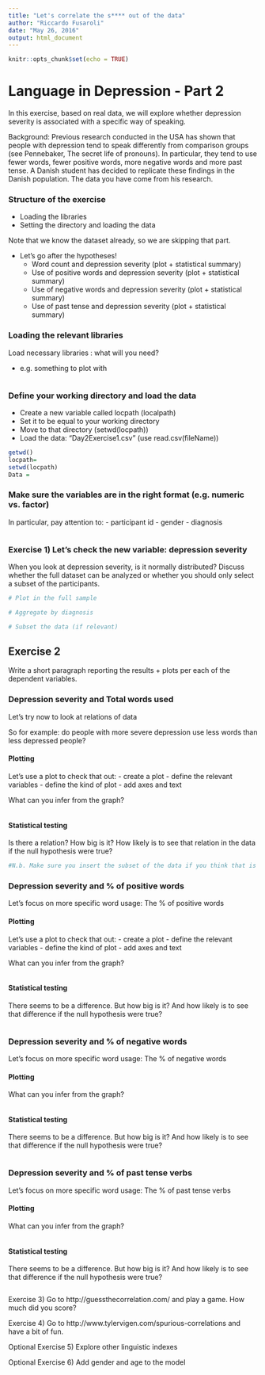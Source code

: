 ```yaml
---
title: "Let's correlate the s**** out of the data"
author: "Riccardo Fusaroli"
date: "May 26, 2016"
output: html_document
---
```


```r
knitr::opts_chunk$set(echo = TRUE)
```

# Language in Depression - Part 2

In this exercise, based on real data, we will explore whether depression severity is associated with a specific way of speaking.

Background: Previous research conducted in the USA has shown that people with depression tend to speak differently from comparison groups (see Pennebaker, The secret life of pronouns). In particular, they tend to use fewer words, fewer positive words, more negative words and more past tense. A Danish student has decided to replicate these findings in the Danish population. The data you have come from his research.

### Structure of the exercise

- Loading the libraries
- Setting the directory and loading the data

Note that we know the dataset already, so we are skipping that part.

- Let's go after the hypotheses!
  - Word count and depression severity (plot + statistical summary)
  - Use of positive words and depression severity (plot + statistical summary)
  - Use of negative words and depression severity (plot + statistical summary)
  - Use of past tense and depression severity (plot + statistical summary)

### Loading the relevant libraries

Load necessary libraries : what will you need?

- e.g. something to plot with

```r

```

### Define your working directory and load the data

- Create a new variable called locpath (localpath)
- Set it to be equal to your working directory
- Move to that directory (setwd(locpath))
- Load the data: "Day2Exercise1.csv" (use read.csv(fileName))

```r

getwd()
locpath=
setwd(locpath)
Data =

```

### Make sure the variables are in the right format (e.g. numeric vs. factor)

In particular, pay attention to:
- participant id
- gender
- diagnosis

```r


```

### Exercise 1) Let's check the new variable: depression severity

When you look at depression severity, is it normally distributed? Discuss whether the full dataset can be analyzed or whether you should only select a subset of the participants.

```r

# Plot in the full sample

# Aggregate by diagnosis

# Subset the data (if relevant)

```

## Exercise 2

Write a short paragraph reporting the results + plots per each of the dependent variables. 

### Depression severity and Total words used

Let's try now to look at relations of data

So for example: do people with more severe depression use less words than less depressed people?

#### Plotting

Let's use a plot to check that out:
- create a plot
- define the relevant variables
- define the kind of plot
- add axes and text

What can you infer from the graph?

```r


```

#### Statistical testing

Is there a relation? How big is it? How likely is to see that relation in the data if the null hypothesis were true?

```r

#N.b. Make sure you insert the subset of the data if you think that is relevant

```

### Depression severity and % of positive words

Let's focus on more specific word usage: The % of positive words 

#### Plotting

Let's use a plot to check that out:
- create a plot
- define the relevant variables
- define the kind of plot
- add axes and text

What can you infer from the graph?

```r

```

#### Statistical testing

There seems to be a difference. But how big is it? And how likely is to see that difference if the null hypothesis were true?

```r
```

### Depression severity and % of negative words

Let's focus on more specific word usage: The % of negative words 

#### Plotting

What can you infer from the graph?

```r

```

#### Statistical testing

There seems to be a difference. But how big is it? And how likely is to see that difference if the null hypothesis were true?

```r

```

### Depression severity and % of past tense verbs

Let's focus on more specific word usage: The % of past tense verbs

#### Plotting

What can you infer from the graph?

```r

```

#### Statistical testing

There seems to be a difference. But how big is it? And how likely is to see that difference if the null hypothesis were true?

```r

```

Exercise 3) Go to http://guessthecorrelation.com/ and play a game. How much did you score?

Exercise 4) Go to http://www.tylervigen.com/spurious-correlations and have a bit of fun.

Optional Exercise 5) Explore other linguistic indexes

Optional Exercise 6) Add gender and age to the model
